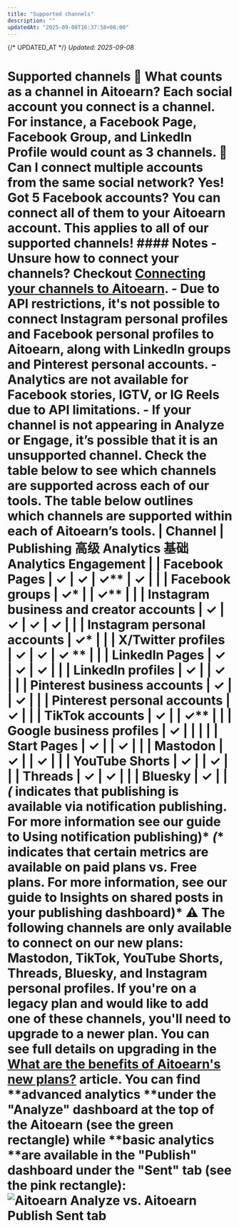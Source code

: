 ```yaml
---
title: "Supported channels"
description: ""
updatedAt: "2025-09-08T16:37:58+08:00"
---
```

{/* UPDATED_AT */}
_Updated: 2025-09-08_

# Supported channels **📝 What counts as a channel in Aitoearn?** Each social account you connect is a channel. For instance, a Facebook Page, Facebook Group, and LinkedIn Profile would count as 3 channels. **📝 Can I connect multiple accounts from the same social network?** Yes! Got 5 Facebook accounts? You can connect all of them to your Aitoearn account. This applies to all of our supported channels! #### Notes - Unsure how to connect your channels? Checkout [Connecting your channels to Aitoearn](https://support.aitoearn.com//support.aitoearn.com/article/564-connecting-your-channels-to-aitoearn). - Due to API restrictions, it's not possible to connect Instagram personal profiles and Facebook personal profiles to Aitoearn, along with LinkedIn groups and Pinterest personal accounts. - Analytics are not available for Facebook stories, IGTV, or IG Reels due to API limitations. - If your channel is not appearing in Analyze or Engage, it’s possible that it is an unsupported channel. Check the table below to see which channels are supported across each of our tools. The table below outlines which channels are supported within each of Aitoearn’s tools. | **Channel** | **Publishing** **高级 Analytics** **基础 Analytics** **Engagement** | | Facebook Pages | ✓ | ✓ | ✓** | ✓ | | | Facebook groups | ✓* | | ✓** | | | Instagram business and creator accounts | ✓ | ✓ | ✓ | ✓ | | | Instagram personal accounts | ✓* | | | X/Twitter profiles | ✓ | ✓ | ✓ ** | | | LinkedIn Pages | ✓ | ✓ | ✓ | | | LinkedIn profiles | ✓ | | ✓ | | | Pinterest business accounts | ✓ | | ✓ | | | Pinterest personal accounts | ✓ | | | TikTok accounts | ✓ | | ✓** | | | Google business profiles | ✓ | | | | | Start Pages | ✓ | | ✓ | | | Mastodon | ✓ | | ✓ | | | YouTube Shorts | ✓ | | ✓ | | | Threads | ✓ | ✓ | | | Bluesky | ✓ | | *(* indicates that publishing is available via notification publishing. For more information see our guide to **Using notification publishing**)* *(** indicates that certain metrics are available on paid plans vs. Free plans. For more information, see our guide to **Insights on shared posts in your publishing dashboard**)* ⚠️ The following channels are only available to connect on our new plans: **Mastodon, TikTok, YouTube Shorts, Threads, Bluesky,** and **Instagram personal profiles**. If you're on a legacy plan and would like to add one of these channels, you'll need to upgrade to a newer plan. You can see full details on upgrading in the [What are the benefits of Aitoearn's new plans?](https://support.aitoearn.com//support.aitoearn.com/article/594-why-some-features-are-not-available-on-legacy-aitoearn) article. You can find **advanced analytics **under the "Analyze" dashboard at the top of the Aitoearn (see the green rectangle) while **basic analytics **are available in the "Publish" dashboard under the "Sent" tab (see the pink rectangle): ![Aitoearn Analyze vs. Aitoearn Publish Sent tab](//d33v4339jhl8k0.cloudfront.net/docs/assets/64cb6cf86d4a3e191f237e66/images/66b666d18919a15d1b1d2a55/file-3u2GoIXVxY.jpg)